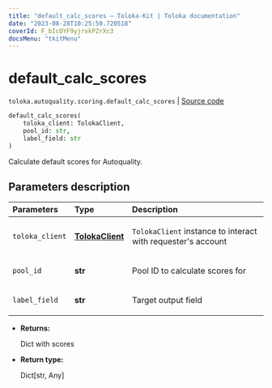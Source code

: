 ```yaml
---
title: "default_calc_scores — Toloka-Kit | Toloka documentation"
date: "2023-08-28T10:25:50.720518"
coverId: F_bIcOYF9yjrxkPZrXc3
docsMenu: "tkitMenu"
---
```


# default_calc_scores

`toloka.autoquality.scoring.default_calc_scores` | [Source code](https://github.com/Toloka/toloka-kit/blob/v1.2.1/src/autoquality/scoring.py#L18)

```python
default_calc_scores(
    toloka_client: TolokaClient,
    pool_id: str,
    label_field: str
)
```

Calculate default scores for Autoquality.

## Parameters description

| Parameters | Type | Description |
| :----------| :----| :-----------|
`toloka_client`|**[TolokaClient](/docs/toloka-kit/reference/toloka.client.TolokaClient)**|<p>`TolokaClient` instance to interact with requester's account</p>
`pool_id`|**str**|<p>Pool ID to calculate scores for</p>
`label_field`|**str**|<p>Target output field</p>

* **Returns:**

  Dict with scores

* **Return type:**

  Dict\[str, Any\]
